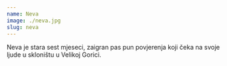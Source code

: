 ```yaml
---
name: Neva
image: ./neva.jpg
slug: neva
---
```

Neva je stara sest mjeseci, zaigran pas pun povjerenja koji čeka na svoje ljude u skloništu u Velikoj Gorici.
